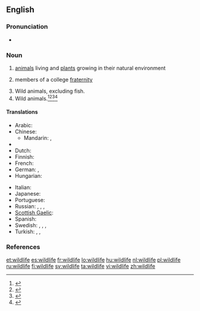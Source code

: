 ==English==

===Pronunciation===
* {{IPA|/ˈwaɪldlaɪf/}}

===Noun===
{{wikipedia}}
{{en-noun|-}}

# [[animals]] living and [[plants]] growing in their natural environment
# {{slang}} members of a college [[fraternity]]
# Wild animals, excluding fish.
# Wild animals.<ref name="ncar">{{cite web
|url=http://www.ncwildlife.org/Regs/Regs_Definition_Terms.htm
|title=Regulation definitions
|publisher=North Carolina Wildlife Resources Commission
|accessdate=2011-04-28}}</ref><ref name="wa">{{cite web
|url=http://www.ecy.wa.gov/programs/tcp/policies/terrestrial/TEEDefinitions.htm
|title=Definitions and Acronyms
|publisher=Department of Ecology State of Washington
|accessdate=2011-04-28}}</ref><ref name="streamkeepers">{{cite web
|url=http://www.pskf.ca/publications/glossary.html
|title=Glossary
|publisher=The Pacific Streamkeepers Federation
|accessdate=2011-04-28}}</ref><ref name="santaclara">{{cite web
|url=http://www.scvas.org/index.php?page=text&id=wdpdict
|title=Wetlands Discovery Program Dictionary
|publisher=Santa Clara Valley Audubon society
|accessdate=2011-04-28}}</ref>

====Translations====
{{trans-top|animals living in their natural environment}}
* Arabic: {{t|ar|الحياة البرية|f|tr=al-Hayaa al-barríyya}}
* Chinese:
** Mandarin: {{t-|cmn|野生動物|sc=Hani}}, {{t-|cmn|野生动物|tr=yěshēng dòngwù|sc=Hani}}
* {{trreq|cs}}
* Dutch: {{t|nl|wildleven|n}}
* Finnish: {{t-|fi|villieläin|p|alt=villieläimet}}
* French: {{t+|fr|faune|f}}
* German: {{t|de|Tierwelt|f}},  {{t+|de|Fauna|f}}
* Hungarian: {{t|hu|vadvilág}}
{{trans-mid}}
* Italian: {{t+|it|fauna|f}}
* Japanese: {{t-|ja|野生動物|tr=やせいどうぶつ, yasei dōbutsu}}
* Portuguese: {{t|pt|vida selvagem|f}}
* Russian: {{t|ru|дикая природа|f|tr=díkaja priróda}},  {{t|ru|живая природа|f|tr=živája priróda}},  {{t|ru|животный мир|m|tr=živótnyj mir}},  {{t|ru|фауна|f|tr=fáuna}}
* [[Scottish Gaelic]]: {{t-|gd|fiadh-bheatha|f|xs=Scottish Gaelic}}
* Spanish: {{t|es|vida silvestre|f}}
* Swedish: {{t|sv|vilt|n}}, {{t|sv|natur|c}}, {{t|sv|fauna|c}}, {{t|sv|flora|c}}
* Turkish: {{t|tr|vahşi yaşam}},  {{t|tr|vahşi hayat}},  {{t|tr|vahşi doğa}}
{{trans-bottom}}

{{trans-top|slang: members of a college fraternity}}
{{trans-mid}}
{{trans-bottom}}

===References===
<references />

[[et:wildlife]]
[[es:wildlife]]
[[fr:wildlife]]
[[lo:wildlife]]
[[hu:wildlife]]
[[nl:wildlife]]
[[pl:wildlife]]
[[ru:wildlife]]
[[fi:wildlife]]
[[sv:wildlife]]
[[ta:wildlife]]
[[vi:wildlife]]
[[zh:wildlife]]